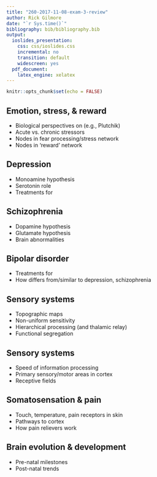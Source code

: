 ```yaml
---
title: "260-2017-11-08-exam-3-review"
author: Rick Gilmore
date: "`r Sys.time()`"
bibliography: bib/bibliography.bib
output:
  ioslides_presentation:
    css: css/ioslides.css
    incremental: no
    transition: default
    widescreen: yes
  pdf_document:
    latex_engine: xelatex
---
```


```r
knitr::opts_chunk$set(echo = FALSE)
```

## Emotion, stress, & reward

- Biological perspectives on (e.g., Plutchik)
- Acute vs. chronic stressors
- Nodes in fear processing/stress network
- Nodes in 'reward' network

## Depression

- Monoamine hypothesis
- Serotonin role
- Treatments for

## Schizophrenia

- Dopamine hypothesis
- Glutamate hypothesis
- Brain abnormalities

## Bipolar disorder

- Treatments for
- How differs from/similar to depression, schizophrenia

## Sensory systems

- Topographic maps
- Non-uniform sensitivity
- Hierarchical processing (and thalamic relay)
- Functional segregation

## Sensory systems

- Speed of information processing
- Primary sensory/motor areas in cortex
- Receptive fields

## Somatosensation & pain

- Touch, temperature, pain receptors in skin
- Pathways to cortex
- How pain relievers work

## Brain evolution & development

- Pre-natal milestones
- Post-natal trends